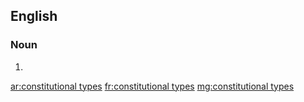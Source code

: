 ==English==

===Noun===
{{head|en|noun plural form|head=[[constitutional]] [[type]]s}}

# {{plural of|constitutional type|lang=en}}

[[ar:constitutional types]]
[[fr:constitutional types]]
[[mg:constitutional types]]